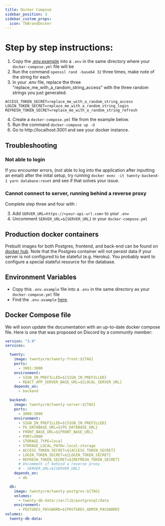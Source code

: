 ```yaml
---
title: Docker Compose
sidebar_position: 3
sidebar_custom_props:
  icon: TbBrandDocker
---
```

# Step by step instructions:

1. Copy the [.env.example](https://github.com/twentyhq/twenty/blob/main/packages/twenty-server/.env.example) into a `.env` in the same directory where your `docker-compose.yml` file will be
2. Run the command `openssl rand -base64 32` three times, make note of the string for each
3. In your .env file, replace the three "replace_me_with_a_random_string_access" with the three random strings you just generated.

```
ACCESS_TOKEN_SECRET=replace_me_with_a_random_string_access 
LOGIN_TOKEN_SECRET=replace_me_with_a_random_string_login 
REFRESH_TOKEN_SECRET=replace_me_with_a_random_string_refresh
```

4. Create a `docker-compose.yml` file from the example below.
5. Run the command `docker-compose up -d`
6. Go to http://localhost:3001 and see your docker instance.

## Troubleshooting 

### Not able to login 

If you encounter errors, (not able to log into the application after inputting an email) after the inital setup, try running `docker exec -it twenty-backend-1 yarn database:reset` and see if that solves your issue. 

### Cannot connect to server, running behind a reverse proxy

Complete step three and four with : 

3. Add `SERVER_URL=https://<your-api-url.com>` to your `.env`
4. Uncomment `SERVER_URL=${SERVER_URL}` in your `docker-compose.yml`

## Production docker containers

Prebuilt images for both Postgres, frontend, and back-end can be found on [docker hub](https://hub.docker.com/r/twentycrm/). Note that the Postgres container will not persist data if your server is not configured to be stateful (e.g. Heroku). You probably want to configure a special stateful resource for the database.

## Environment Variables

- Copy this `.env.example` file into a `.env` in the same directory as your `docker-compose.yml` file
- Find the `.env.example` [here](https://github.com/twentyhq/twenty/blob/main/packages/twenty-server/.env.example).

## Docker Compose file

We will soon update the documentation with an up-to-date docker compose file.
Here is one that was proposed on Discord by a community member:


```yaml
version: "3.9"
services:

  twenty:
    image: twentycrm/twenty-front:${TAG}
    ports:
      - 3001:3000
    environment:
      - SIGN_IN_PREFILLED=${SIGN_IN_PREFILLED}
      - REACT_APP_SERVER_BASE_URL=${LOCAL_SERVER_URL}
    depends_on:
      - backend

  backend:
    image: twentycrm/twenty-server:${TAG}
    ports:
      - 3000:3000
    environment:
      - SIGN_IN_PREFILLED=${SIGN_IN_PREFILLED}
      - PG_DATABASE_URL=${PG_DATABASE_URL}
      - FRONT_BASE_URL=${FRONT_BASE_URL}
      - PORT=3000
      - STORAGE_TYPE=local
      - STORAGE_LOCAL_PATH=.local-storage
      - ACCESS_TOKEN_SECRET=${ACCESS_TOKEN_SECRET}
      - LOGIN_TOKEN_SECRET=${LOGIN_TOKEN_SECRET}
      - REFRESH_TOKEN_SECRET=${REFRESH_TOKEN_SECRET}
      # Uncomment if behind a reverse proxy
      # - SERVER_URL=${SERVER_URL}
    depends_on:
      - db

  db:
    image: twentycrm/twenty-postgres:${TAG}
    volumes:
      - twenty-db-data:/var/lib/postgresql/data
    environment:
      - POSTGRES_PASSWORD=${POSTGRES_ADMIN_PASSWORD}
volumes:
  twenty-db-data:
```
